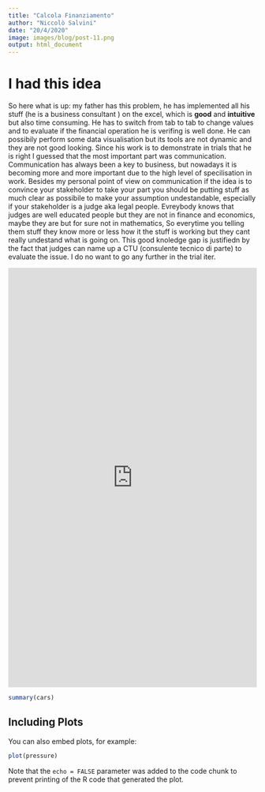 ```yaml
---
title: "Calcola Finanziamento"
author: "Niccolò Salvini"
date: "20/4/2020"
image: images/blog/post-11.png
output: html_document
---
```


# I had this idea


So here what is up: my father has this problem, he has implemented all his stuff (he is a
business consultant ) on the excel, which is **good** and **intuitive** but also time consuming.
He has to switch from tab to tab to change values and to evaluate if the financial operation he is verifing is well done. He can possibily perform some data visualisation but its tools are not dynamic and they are not good looking. Since his work is to demonstrate in trials that he is right I guessed that the most important part was communication. Communication has always been a key to business, but nowadays it is becoming more and more important due to the high level of specilisation in work. Besides my personal point of view on communication if the idea is to convince your stakeholder to take your part you should be putting stuff as much clear as possibile to make your assumption undestandable, especially if your stakeholder is a judge aka legal people. Evreybody knows that judges are well educated people but they are not in finance and economics, maybe they are but for sure not in mathematics, So everytime you telling them stuff they know more or less how it the stuff is working but they cant really undestand what is going on. This good knoledge gap is justifiedn by the fact that judges can name up a CTU (consulente tecnico di parte) to evaluate the issue. I do no want to go any further in the trial iter. 

<html>
<head><title>Shiny App Iframe</title></head>
<body>
<iframe id="example1" src="https://niccolosalvini.shinyapps.io/calcola_finanziamento/" style="border: none; width: 100%; height: 850px" frameborder="0"></iframe>
</body>
</html>
```r
summary(cars)
```

## Including Plots

You can also embed plots, for example:

```r
plot(pressure)
```

Note that the `echo = FALSE` parameter was added to the code chunk to prevent printing of the R code that generated the plot.

